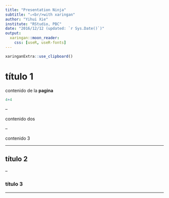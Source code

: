 ```yaml
---
title: "Presentation Ninja"
subtitle: "⚔<br/>with xaringan"
author: "Yihui Xie"
institute: "RStudio, PBC"
date: "2016/12/12 (updated: `r Sys.Date()`)"
output:
  xaringan::moon_reader:
    css: [useR, useR-fonts]
---
```




```r
xaringanExtra::use_clipboard()
```



# título 1

contenido de la **pagina**

```r
4+4
```
--

contenido dos

-- 

contenido 3

---

## título 2

--

### título 3

---

